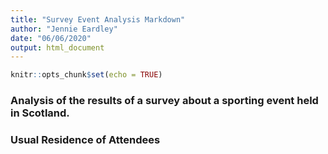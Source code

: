```yaml
---
title: "Survey Event Analysis Markdown"
author: "Jennie Eardley"
date: "06/06/2020"
output: html_document
---
```


```r
knitr::opts_chunk$set(echo = TRUE)
```

### Analysis of the results of a survey about a sporting event held in Scotland. 


### Usual Residence of Attendees 


